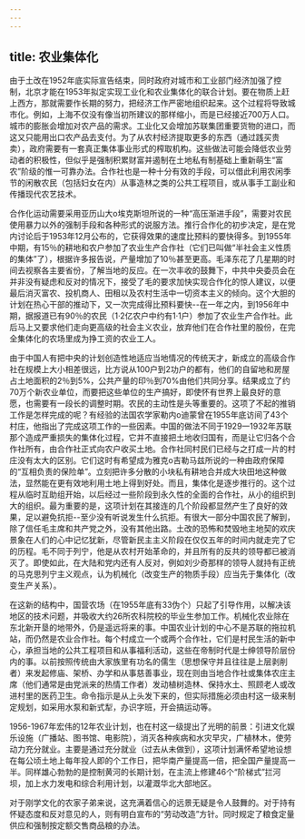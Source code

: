 ```yaml
---
---
---
```

title: 农业集体化
---



由于土改在1952年底实际宣告结束，同时政府对城市和工业部门经济加强了控制，北京才能在1953年拟定实现工业化和农业集体化的联合计划。要在物质上赶上西方，那就需要作长期的努力，把经济工作严密地组织起来。这个过程将导致城市化。例如，上海不仅没有像当初所建议的那样缩小，而是已经接近700万人口。城市的膨胀会增加对农产品的需求。工业化又会增加苏联集团重要货物的进口，而这又只能用出口农产品去支付。为了从农村经济提取更多的东西（通过践买贵卖），政府需要有一套真正集体事业形式的榨取机构。这些做法可能会降低农业劳动者的积极性，但似乎是强制积累财富并遏制在土地私有制基础上重新萌生“富农”阶级的惟一可靠办法。合作社也是一种十分有效的手段，可以借此利用农闲季节的闲散农民（包括妇女在内）从事造林之类的公共工程项目，或从事手工副业和传播现代农艺技术。

合作化运动需要采用亚历山大o埃克斯坦所说的一种“高压渐进手段”，需要对农民使用暴力以外的强制手段和各种形式的说服方法。推行合作化的初步决定，是在党内讨论后于1953年12月公布的，它获得效果的速度比预料的要快得多。到1955年中期，有15％的耕地和农户参加了农业生产合作社（它们已叫做“半社会主义性质的集体”了），根据许多报告说，产量增加了10％甚至更高。毛泽东花了几星期的时间去视察各主要省份，了解当地的反应。在一次丰收的鼓舞下，中共中央委员会在并非没有疑虑和反对的情况下，接受了毛的要求加快实现合作化的惊人建议，以便最后消灭富农、投机商人、田租以及农村生活中一切资本主义的倾向。这个大胆的计划在热心干部的推动下，又一次完成得比预料要快--在一年之内，到1956年中期，据报道已有90％的农民（1·2亿农户中约有1·1户）参加了农业生产合作社。此后马上又要求他们走向更高级的社会主义农业，放弃他们在合作社里的股份，在完全集体化的农场里成为挣工资的农业工人。

由于中国人有把中央的计划创造性地适应当地情况的传统天才，新成立的高级合作社在规模上大小相差很远，比方说从100户到2功户的都有，他们的自留地和房屋占土地面积的2％到5%，公共产量的印％到70%由他们共同分享。结果成立了约70万个新农业单位，而要把这些单位的生产搞好，即使怀有世界上最良好的意愿，也需要有一段长的调整时期。农民的主动性是头等重要的。这项了不起的推销工作是怎样完成的呢？有经验的法国农学家勒内o迪蒙曾在1955年底访间了43个村庄，他指出了完成这项工作的一些因素。中国的做法不同于1929一1932年苏联那个造成严重损失的集体化过程，它并不直接把土地收归国有，而是让它归各个合作社所有，由合作社正式向农户收买土地。合作社同村民们已经与之打成一片的村庄没有太大的区别。它们这时有希望成为雅克o吉勒马兹所说的一种由政府保障的“互相负责的保险单”。立刻把许多分散的小块私有耕地合并成大块田地这种做法，显然能在更有效地利用土地上得到好处。而且，集体化是逐步推行的。这个过程从临时互助组开始，以后经过一些阶段到永久性的全面的合作社，从小的组织到大的组织。最为重要的是，这项计划在其接连的几个阶段都显然产生了良好的效果，足以避免抗拒--至少没有听说发生什么抗拒。有很大一部分中国农民了解到，除了信任毛主席和共产党之外，没有其他出路。土改的恐怖和焚毁地主地契的欢庆景象在人们的心中记忆犹新，尽管新民主主义阶段在仅仅五年的时间内就走完了它的历程。毛不同于列宁，他是从农村开始革命的，并且所有的反共的领导都已被消灭了。即使如此，在大陆和党内还有人反对，例如刘少奇那样的领导人就持有正统的马克思列宁主义观点，认为机械化（改变生产的物质手段）应当先于集体化（改变生产关系）。



在这新的结构中，国营农场（在1955年底有33伪个）只起了引导作用，以解决该地区的技术问题，并吸收大约26所农科院校的毕业生参加工作。机械化农业除在东北新开垦的地带外，仍是遥远将来的事。中国农业计划的中心不是苏联的拖拉机站，而仍然是农业合作社。每个村成立一个或两个合作社，它们是村民生活的新中心，承担当地的公共工程项目和从事福利活动，这些在帝制时代是士绅领导阶层份内的事。以前按照传统由大家族里有功名的儒生（思想保守并且往往是上层剥削者）来发起修庙、架桥、办学和从事慈善事业，现在则由当地合作社或集体农庄主席（他们通常是由党派来的热情工作者）发动植树造林、保持水土、照顾老人或改进村里的医药卫生。命令指示是从上头发下来的，但实际措施必须由村这一级来制定规划，如采用水泵和新式犁，办识字班，开会搞运动等。

1956-1967年宏伟的12年农业计划，也在村这一级提出了光明的前景：引进文化娱乐设施（广播站、图书馆、电影院），消灭各种疾病和水灾早灾，广植林木，使劳动力充分就业。主要是通过充分就业（过去从未做到），这项计划满怀希望地设想在每公顷土地上每年投人即的个工作日，把华南产量提高一倍，把全国产量提高一半。同样雄心勃勃的是控制黄河的长期计划，在主流上修建46个“阶梯式”拦河坝，加上水力发电和综合利用计划，以灌溉华北大部地区。

对于刚学文化的农家子弟来说，这充满着信心的远景无疑是令人鼓舞的。对于持有怀疑态度和反对意见的人，则有明白宣布的“劳动改造”方针。同时规定了粮食定量供应和强制按定额交售商品粮的办法。